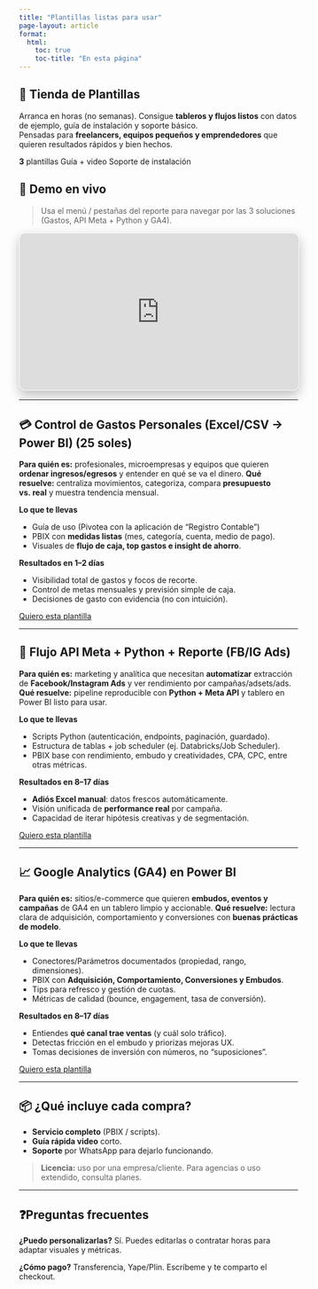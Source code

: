 ---
title: "Plantillas listas para usar"
page-layout: article
format:
  html:
    toc: true
    toc-title: "En esta página"
---

## 🧩 Tienda de Plantillas

Arranca en horas (no semanas). Consigue **tableros y flujos listos** con datos de ejemplo, guía de instalación y soporte básico.  
Pensadas para **freelancers, equipos pequeños y emprendedores** que quieren resultados rápidos y bien hechos.

```{=html}
<div class="stat-pills">
  <span class="pill pill--count"><strong>3</strong> plantillas</span>
  <span class="pill">Guía + video</span>
  <span class="pill">Soporte de instalación</span>
</div>
```



## 👀 Demo en vivo

> Usa el menú / pestañas del reporte para navegar por las 3 soluciones (Gastos, API Meta + Python y GA4).

```{=html}
<div class="viz">
  <iframe title="Plantillas - Demo"
          src="https://app.powerbi.com/view?r=eyJrIjoiYWQ2MDA2YWEtYmJlMS00ODI4LWExNjUtNmM4Nzc1MTI0MjY2IiwidCI6ImIwMWRiMjFlLWYzMmUtNDYxMS1iNTU1LTcyMDExZjEwYTA4NiIsImMiOjR9"
          allowfullscreen="true"></iframe>
</div>
```

---

## 💳 Control de Gastos Personales (Excel/CSV → Power BI) (25 soles)

**Para quién es:** profesionales, microempresas y equipos que quieren **ordenar ingresos/egresos** y entender en qué se va el dinero.
**Qué resuelve:** centraliza movimientos, categoriza, compara **presupuesto vs. real** y muestra tendencia mensual.

**Lo que te llevas**

* Guía de uso (Pivotea con la aplicación de "Registro Contable")
* PBIX con **medidas listas** (mes, categoría, cuenta, medio de pago).
* Visuales de **flujo de caja, top gastos e insight de ahorro**.

**Resultados en 1–2 días**

* Visibilidad total de gastos y focos de recorte.
* Control de metas mensuales y previsión simple de caja.
* Decisiones de gasto con evidencia (no con intuición).

```{=html}
<div class="enroll-cta">
  <a class="btn btn-primary" href="{{< meta whatsapp >}}" target="_blank" rel="noopener">Quiero esta plantilla</a>
</div>
```

---

## 🔌 Flujo API Meta + Python + Reporte (FB/IG Ads)

**Para quién es:** marketing y analítica que necesitan **automatizar** extracción de **Facebook/Instagram Ads** y ver rendimiento por campañas/adsets/ads.
**Qué resuelve:** pipeline reproducible con **Python + Meta API** y tablero en Power BI listo para usar.

**Lo que te llevas**

* Scripts Python (autenticación, endpoints, paginación, guardado).
* Estructura de tablas + job scheduler (ej. Databricks/Job Scheduler).
* PBIX base con rendimiento, embudo y creatividades, CPA, CPC, entre otras métricas.

**Resultados en 8–17 días**

* **Adiós Excel manual**: datos frescos automáticamente.
* Visión unificada de **performance real** por campaña.
* Capacidad de iterar hipótesis creativas y de segmentación.

```{=html}
<div class="enroll-cta">
  <a class="btn btn-primary" href="{{< meta whatsapp >}}" target="_blank" rel="noopener">Quiero esta plantilla</a>
</div>
```

---

## 📈 Google Analytics (GA4) en Power BI

**Para quién es:** sitios/e-commerce que quieren **embudos, eventos y campañas** de GA4 en un tablero limpio y accionable.
**Qué resuelve:** lectura clara de adquisición, comportamiento y conversiones con **buenas prácticas de modelo**.

**Lo que te llevas**

* Conectores/Parámetros documentados (propiedad, rango, dimensiones).
* PBIX con **Adquisición, Comportamiento, Conversiones y Embudos**.
* Tips para refresco y gestión de cuotas.
* Métricas de calidad (bounce, engagement, tasa de conversión).

**Resultados en 8–17 días**

* Entiendes **qué canal trae ventas** (y cuál solo tráfico).
* Detectas fricción en el embudo y priorizas mejoras UX.
* Tomas decisiones de inversión con números, no “suposiciones”.

```{=html}
<div class="enroll-cta">
  <a class="btn btn-primary" href="{{< meta whatsapp >}}" target="_blank" rel="noopener">Quiero esta plantilla</a>
</div>
```

---

## 📦 ¿Qué incluye cada compra?

* **Servicio completo** (PBIX / scripts).
* **Guía rápida video** corto.
* **Soporte** por WhatsApp para dejarlo funcionando.

> **Licencia:** uso por una empresa/cliente. Para agencias o uso extendido, consulta planes.

---

## ❓Preguntas frecuentes

**¿Puedo personalizarlas?**
Sí. Puedes editarlas o contratar horas para adaptar visuales y métricas.

**¿Cómo pago?**
Transferencia, Yape/Plin. Escríbeme y te comparto el checkout.




```{=html}
<!-- Estilos locales del visor (si ya tienes algo similar en styles.css, puedes omitirlos) -->
<style>
  .viz{position:relative;width:100%;margin:.75rem 0 1rem;border:1px solid rgba(255,255,255,.10);
       border-radius:12px;overflow:hidden;background:rgba(255,255,255,.02);box-shadow:0 8px 20px rgba(0,0,0,.25)}
  .viz::before{content:"";display:block;padding-top:56.25%} /* 16:9 */
  .viz>iframe{position:absolute;inset:0;width:100%;height:100%;border:0}
</style>
```



